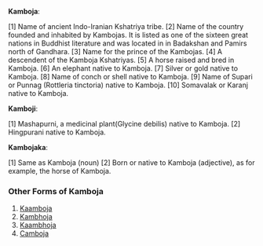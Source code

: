 '''Kamboja''':
 
[1] Name of ancient Indo-Iranian Kshatriya tribe. 
[2] Name of the country founded and inhabited by Kambojas. It is listed as one of the sixteen great nations in Buddhist literature and was located in in Badakshan and Pamirs north of Gandhara. 
[3] Name for the prince of the Kambojas. 
[4] A descendent of the Kamboja Kshatriyas.
[5] A horse raised and bred in Kamboja.
[6] An elephant native to Kamboja.
[7] Silver or gold native to Kamboja.
[8] Name of conch or shell native to Kamboja.
[9] Name of Supari or Punnag (Rottleria tinctoria) native to Kamboja.
[10] Somavalak  or Karanj native to Kamboja.

'''Kamboji''':

[1]  Mashapurni, a medicinal plant(Glycine debilis) native to Kamboja. [2]  Hingpurani native to Kamboja.

'''Kambojaka''':

[1] Same as Kamboja (noun) [2] Born or native to Kamboja (adjective), as for example, the horse of Kamboja.

===Other Forms of Kamboja===

#[[Kaamboja]]
#[[Kambhoja]]
#[[Kaambhoja]]
#[[Camboja]]